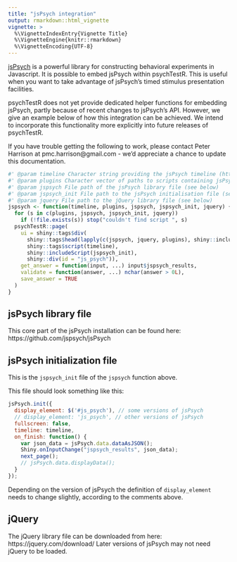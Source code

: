```yaml
---
title: "jsPsych integration"
output: rmarkdown::html_vignette
vignette: >
  %\VignetteIndexEntry{Vignette Title}
  %\VignetteEngine{knitr::rmarkdown}
  %\VignetteEncoding{UTF-8}
---
```


[jsPsych](https://www.jspsych.org/) is a powerful library for constructing behavioral experiments in Javascript.
It is possible to embed jsPsych within psychTestR.
This is useful when you want to take advantage of jsPsych's timed stimulus presentation facilities.

psychTestR does not yet provide dedicated helper functions for embedding jsPsych,
partly because of recent changes to jsPsych's API.
However, we give an example below of how this integration can be achieved.
We intend to incorporate this functionality more explicitly into future releases of psychTestR.

If you have trouble getting the following to work, please contact Peter Harrison at pmc.harrison@gmail.com -
we'd appreciate a chance to update this documentation. 

```r
#' @param timeline Character string providing the jsPsych timeline (https://www.jspsych.org/overview/timeline/)
#' @param plugins Character vector of paths to scripts containing jsPsych plugins to be loaded (https://www.jspsych.org/plugins/overview/)
#' @param jspsych File path of the jsPsych library file (see below)
#' @param jspsych_init File path to the jsPsych initialisation file (see below)
#' @param jquery File path to the jQuery library file (see below)
jspsych <- function(timeline, plugins, jspsych, jspsych_init, jquery) {
  for (s in c(plugins, jspsych, jspsych_init, jquery)) 
    if (!file.exists(s)) stop("couldn't find script ", s)
  psychTestR::page(
    ui = shiny::tags$div(
      shiny::tags$head(lapply(c(jspsych, jquery, plugins), shiny::includeScript)),
      shiny::tags$script(timeline),
      shiny::includeScript(jspsych_init),
      shiny::div(id = "js_psych")),
    get_answer = function(input, ...) input$jspsych_results,
    validate = function(answer, ...) nchar(answer > 0L),
    save_answer = TRUE
  )
}
```

## jsPsych library file

This core part of the jsPsych installation can be found here: https://github.com/jspsych/jsPsych

## jsPsych initialization file

This is the `jspsych_init` file of the `jspsych` function above.

This file should look something like this:

```js
jsPsych.init({
  display_element: $('#js_psych'), // some versions of jsPsych
  // display_element: 'js_psych', // other versions of jsPsych
  fullscreen: false,
  timeline: timeline,
  on_finish: function() {
    var json_data = jsPsych.data.dataAsJSON();
    Shiny.onInputChange("jspsych_results", json_data);
    next_page();
    // jsPsych.data.displayData();
  }
});
```

Depending on the version of jsPsych the definition of `display_element`
needs to change slightly, according to the comments above.

## jQuery

The jQuery library file can be downloaded from here: https://jquery.com/download/
Later versions of jsPsych may not need jQuery to be loaded.
